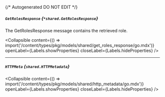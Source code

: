 {/* Autogenerated DO NOT EDIT  */}

##### `GetRolesResponse` *{`*shared.GetRolesResponse`}*
The GetRolesResponse message contains the retrieved role.

<Collapsible content={() => import('/content/types/pkg/models/shared/get_roles_response/go.mdx')} openLabel={Labels.showProperties} closeLabel={Labels.hideProperties} />


---
##### `HTTPMeta` *{`shared.HTTPMetadata`}*

<Collapsible content={() => import('/content/types/pkg/models/shared/http_metadata/go.mdx')} openLabel={Labels.showProperties} closeLabel={Labels.hideProperties} />



